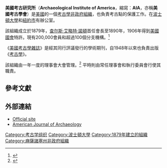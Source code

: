 '''美國考古研究所'''（'''Archaeological Institute of America'''，縮寫：'''AIA'''，亦稱'''美國考古學會'''）是[[美國|美國]]的一個[[考古學|考古學]][[非政府組織|非政府組織]]，也負責考古點的保護工作。在[[波士頓大學|波士頓大學]]和[[紐約市|紐約市]]有辦公室。

該組織成立於1879年，[[查尔斯·艾略特·諾頓|查尔斯·艾略特·諾頓]]首任會長至1890年，1906年得到[[美國國會|美國國會]]特許。現有200,000會員和超過100個分支機構。<ref>{{cite web|url=http://www.archaeological.org/|title=Archeological Institute of America homepage|author=|date=|work=|publisher=|accessdate=16 September 2010|archiveurl=https://web.archive.org/web/20100917095804/http://archaeological.org/|archivedate=2010年9月17日|deadurl=no}}</ref>

《[[美國考古學雜誌|美國考古學雜誌]]》是經其同行評議發行的學術期刊，自1948年以來也負責出版《[[考古學_(雜誌)|考古學]]》。

該組織由一年一度的理事會大會管理。<ref>{{cite web |url=http://www.archaeological.org/about/governanc |title= Governing Board |author= |date= |work= |publisher= |accessdate=}}</ref> 平時則由常任理事會和執行委員會行使其職責。

==參考文獻==
{{reflist}}
==外部連結==
* [http://www.archaeological.org/ Official site]
* [http://www.ajaonline.org American Journal of Archaeology]
[[Category:考古学组织|Category:考古学组织]]
[[Category:波士頓大學|Category:波士頓大學]]
[[Category:1879年建立的組織|Category:1879年建立的組織]]
[[Category:麻薩諸塞州非政府組織|Category:麻薩諸塞州非政府組織]]

{{archaeology-stub}}